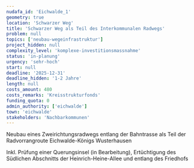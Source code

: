 ```yaml
---
nudafa_id: 'Eichwalde_1'
geometry: true
location: 'Schwarzer Weg'
title: 'Schwarzer Weg als Teil des Interkommunalen Radwegs'
problem: null
topics: ['neubau-wegeinfrastruktur']
project_hidden: null
complexity_level: 'komplexe-investitionsmassnahme'
status: 'in-planung'
urgency: 'sehr-hoch'
start: null
deadline: '2025-12-31'
deadline_hidden: '1-2 Jahre'
length: null
costs_amount: 480
costs_remarks: 'Kreisstrukturfonds'
funding_quota: 0
admin_authority: ['eichwalde']
town: 'eichwalde'
stakeholders: 'Nachbarkommunen'
---
```


Neubau eines Zweirichtungsradwegs entlang der Bahntrasse als Teil der Radvorrangroute Eichwalde-Königs Wusterhausen

Inkl. Prüfung einer Querungsinsel (in Bearbeitung), Ertüchtigung des Südlichen Abschnitts der Heinrich-Heine-Allee und entlang des Friedhofs
